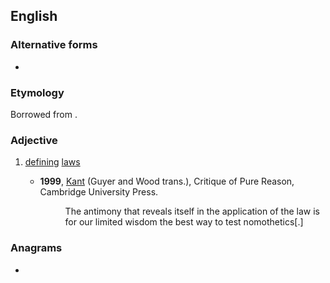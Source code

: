 ==English==

===Alternative forms===
* {{l|en|nomothetical}}

===Etymology===
Borrowed from {{bor|en|grc|νομοθετικός}}.

===Adjective===
{{en-adj}}

# {{lb|en|rare}} [[define|defining]] [[law]]s
#* '''1999''', [[w:Kant|Kant]] (Guyer and Wood trans.), Critique of Pure Reason, Cambridge University Press.
#*: The antimony that reveals itself in the application of the law is for our limited wisdom the best way to test nomothetics[.]

===Anagrams===
* {{anagrams|en|a=cehimnoott|monothetic}}